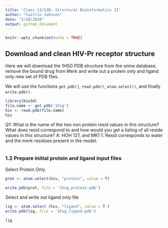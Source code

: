 ```yaml
---
title: 'Class 13/12B: Structural Bioinformatics II'
author: "Caitlin Johnson"
date: "2/18/2020"
output: github_document
---
```


```r
knitr::opts_chunk$set(echo = TRUE)
```

## Download and clean HIV-Pr receptor structure
Here we will download the 1HSG PDB structure from the onine database, remove the bound drug from Merk and write out a protein only and ligand only new set of PDB files. 

We will use the functions `get.pdb()`, `read.pdb()`, `atom.select()`, and finally `write.pdb()`.
```r
library(bio3d)
file.name <- get.pdb('1hsg')
hiv <- read.pdb(file.name)
hiv
```
Q1: What is the name of the two non protein resid values in this structure? What does resid
correspond to and how would you get a listing of all reside values in this structure? 
A: HOH 127, and MK1 1. Resid corresponds to water and the merk residues present in the model.
```r
```

### 1.2 Prepare initial protein and ligand input files
Select Protein Only
```r
prot <- atom.select(hiv, "protein", value = T)

write.pdb(prot, file = '1hsg_protein.pdb')
```
Select and write out ligand only file
```r
lig <- atom.select (hiv, "ligand", value = T )
write.pdb(lig, file = '1hsg_ligand.pdb')
```
```r
lig
```


